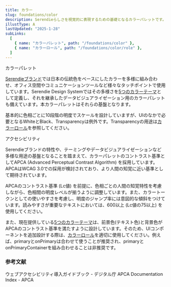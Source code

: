 ```yaml
---
title: カラー
slug: foundations/color
description: Serendieらしさを視覚的に表現するための基礎となるカラーパレットです。このパレットに基づくことでプロダクト間の一貫性を強化できます。カラーパレットはリファレンストークンとして定義されています。
illustType: A
lastUpdated: "2025-1-28"
subLinks:
  [
    { name: "カラーパレット", path: "/foundations/color" },
    { name: "カラーロール", path: "/foundations/color/role" },
  ]
---
```



<PageSection>
  <PageHeadline number={1}>カラーパレット</PageHeadline>

[Serendieブランド](https://www.mitsubishielectric.co.jp/serendie/)では日本の伝統色をベースにしたカラーを多様に組み合わせ、オフィス空間やコミュニケーションツールなど様々なタッチポイントで使用しています。Serendie Design Systemではその多様さを[5つのカラーテーマ](/foundations/theming)として定義し、それを継承したデータビジュアライゼーション用のカラーパレットも備えています。本カラーパレットはそれらの基盤となります。

基本的に色相ごとに10段階の明度でスケールを設計していますが、UIのなかで必要となるWhiteとBlack、Transparencyは例外です。Transparencyの用途は[カラーロール](/foundations/color/role#section-4)を参照してください。

  <div
    class={css({
      mt: "sd.system.dimension.spacing.twoExtraLarge",
      maxWidth: "calc(100vw - 48px)",
      overflowX: "auto",
    })}
  >
    <ColorMatrix />
  </div>
</PageSection>

<PageSection>
  <PageHeadline number={2}>アクセシビリティ</PageHeadline>

Serendieブランドの特性や、テーミングやデータビジュアライゼーションなど多様な用途の基盤となることを踏まえて、カラーパレットのコントラスト基準としてAPCA (Advanced Perceptual Contrast Algorithm) を採用しています。APCAはWCAG 3.0での採用が検討されており、より人間の知覚に近い基準として期待されています。

APCAのコントラスト基準 (Lc値) を前提に、色相ごとの人間の知覚特性を考慮しながら、色相間の明度レベルが揃うように調整しています。また、カラートークンとしての使いやすさを考慮し、明度のジャンプ率には意図的な傾斜をつけています。読みやすさが重要なテキストにおいては、600以上 (Lc値の75以上) を使用してください。

また、現在提供している[5つのカラーテーマ](/foundations/theming)は、前景色(テキスト色)と背景色がAPCAのコントラスト基準を満たすように設計しています。そのため、UIコンポーネントを追加設計する際は、[カラーロール](/foundations/color/role)を適切に使用してください。例えば、primaryとonPrimaryは合わせて使うことが推奨され、primaryとonPrimaryContainerを組み合わせることは非推奨です。

### 参考文献

<PageARef href="https://www.digital.go.jp/resources/introduction-to-web-accessibility-guidebook">ウェブアクセシビリティ導入ガイドブック - デジタル庁</PageARef>
<PageARef href="https://git.apcacontrast.com/documentation/">APCA Documentation Index - APCA</PageARef>

</PageSection>
